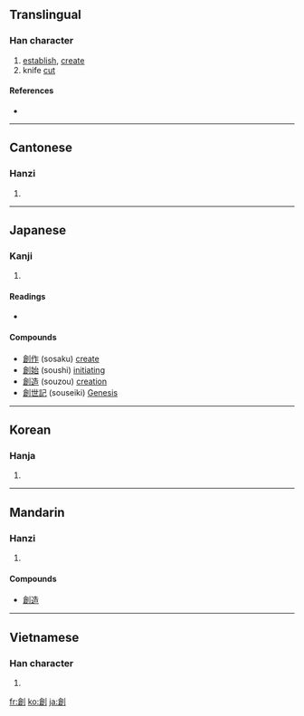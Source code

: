 {{also|创|剙}}
==Translingual==

===Han character===
{{Han char|rn=18|rad=刀|as=10|sn=12|four=8260<sub>0</sub>|canj=人口中弓 (ORLN)}}

# [[establish]], [[create]]
# knife [[cut]]

====References====
* {{Han ref|kx=0143.020|dkj=02127|dj=0323.110|hdz=10350.150|uh=5275|ud=21109|bh=B3D0|bd=46032}}

----

==Cantonese==

===Hanzi===
{{yue-hanzi|jyut=|y=chong3}}

# {{defn|Cantonese}}

----

==Japanese==

===Kanji===
{{ja-kanji|grade=6|rs=刀10}}

# {{defn|Japanese}}

====Readings====
* {{ja-readings|on=[[そう]] (sō)|kun=[[きず]] (kizu), [[はじめる]] (hajimeru)}}

====Compounds====
* [[創作]] (sosaku) [[create]]
* [[創始]] (soushi) [[initiating]]
* [[創造]] (souzou) [[creation]]
* [[創世記]] (souseiki) [[Genesis]]

----

==Korean==

===Hanja===
{{ko-hanja|hangeul=[[창]]|rv=chang|mr=ch'ang}}

# {{defn|Korean}}

----

==Mandarin==

===Hanzi===
{{cmn-hanzi|sim=创|pin=[[chuàng]] ([[chuang4]])|wg=ch'uang<sup>4</sup>}}

# {{defn|Mandarin}}

====Compounds====
* [[創造]]

----

==Vietnamese==

===Han character===
{{vi-hantu|[[sáng]], [[sang]]}}

# {{defn|Vietnamese}}

[[fr:創]]
[[ko:創]]
[[ja:創]]